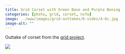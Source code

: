 ```yaml
---
title: Grid Corset with Green Base and Purple Boning
categories: [photo, grid, corset, nsfw]
image: ../www/images/grid-outtakes/b-sides/4-6c.jpg
image-alt: ""
---
```


Outtake of corset from the [grid project](/posts/2025-01-27_grid-project.html).

![](../www/images/grid-outtakes/b-sides/4-6c.jpg)

